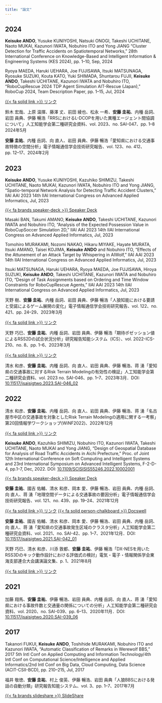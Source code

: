 ```yaml
---
title: "論文"
---
```


## 2024

**Keisuke ANDO**, Yusuke KUNIYOSHI, Natsuki ONOGI, Takeshi UCHITANE, Naoto MUKAI, Kazunori IWATA, Nobuhiro ITO and Yong JIANG
“Cluster Detection for Traffic Accidents on Spatiotemporal Networks,” 28th International Conference on Knowledge-Based and Intelligent Information & Engineering Systems (KES 2024), pp. 1--10, Sep, 2024

Ryoya MAEDA, Haruki UEHARA, Joe FUJISAWA, Itsuki MATSUNAGA, Ryosuke SUZUKI, Kouta KATO, Yuki SHIMADA, Shuntarou FUJII, **Keisuke ANDO**, Takeshi UCHITANE, Kazunori IWATA and Nobuhiro ITO, “RoboCupRescue 2024 TDP Agent Simulation AIT-Rescue (Japan),” RoboCup 2024, Team Description Paper, pp. 1--15, Jul, 2024

<a href="https://rescuesim.robocup.org/2024-eindhoven-agent-participating-teams/" class="icon-link">{{< fa solid link >}} リンク</a>

鈴木 宏哉、上原 温揮、藤澤 丈、前田 綾也、松永 一希、**安藤 圭祐**、内種 岳詞、岩田 員典、伊藤 暢浩「RRSにおけるL-DCOPを用いた異種エージェント間協調について」人工知能学会第二種研究会資料、vol. 2023、no. SAI-047、pp. 1--8 2024年5月

**安藤 圭祐**、内種 岳詞、向 直人、岩田 員典、伊藤 暢浩「愛知県における交通事故特徴の空間分析」電子情報通信学会技術研究報告、vol. 123、no. 412、pp. 12--17、2024年2月

## 2023

**Keisuke ANDO**, Yusuke KUNIYOSHI, Kazuhiko SHIMIZU, Takeshi UCHITANE, Naoto MUKAI, Kazunori IWATA, Nobuhiro ITO and Yong JIANG, “Spatio-temporal Network Analysis for Detecting Traffic Accident Clusters,” IIAI AAI 2023 14th IIAI International Congress on Advanced Applied Informatics, Jul, 2023

<a href="https://speakerdeck.com/nononoexe/spatio-temporal-network-analysis-for-detecting-traffic-accident-clusters" class="icon-link">{{< fa brands speaker-deck >}} Speaker Deck</a>

Masaki BAN, Takumi AMANO, **Keisuke ANDO**, Takeshi UCHITANE, Kazunori IWATA and Nobuhiro ITO, “Analysis of the Expected Possession Value in RoboCupSoccer Simulation 2D,” IIAI AAI 2023 14th IIAI International Congress on Advanced Applied Informatics, Jul, 2023

Tomohiro MURAKAMI, Nozomi NAKAO, Hikaru MIYAKE, Hayate MURATA, Itsuki AMANO, Taisei KOJIMA, **Keisuke ANDO** and Nobuhiro ITO, “Effects of the Attunement of an Attack Target by Whispering in AIWolf,” IIAI AAI 2023 14th IIAI International Congress on Advanced Applied Informatics, Jul, 2023

Itsuki MATSUNAGA, Haruki UEHARA, Ryoya MAEDA, Joe FUJISAWA, Hiroya SUZUKI, **Keisuke ANDO**, Takeshi UCHITANE, Kazunori IWATA and Nobuhiro ITO, “Design of Task Assignments based on Ordering and Time Window Constraints for RoboCupRescue Agents,” IIAI AAI 2023 14th IIAI International Congress on Advanced Applied Informatics, Jul, 2023

天野 樹、**安藤 圭祐**、内種 岳詞、岩田 員典、伊藤 暢浩「人狼知能における要請と受諾によるゲーム展開の変化」電子情報通信学会技術研究報告、vol. 122、no. 421、pp. 24--29、2023年3月

<a href="https://ken.ieice.org/ken/paper/202303118Ct0/" class="icon-link">{{< fa solid link >}} リンク</a>

天野 巧巳、**安藤 圭祐**、内種 岳詞、岩田 員典、伊藤 暢浩「期待ポゼッション値によるRSS2Dの試合状況分析」研究報告知能システム（ICS）、vol. 2022-ICS-210、no. 8、pp. 1--6、2023年3月

<a href="http://id.nii.ac.jp/1001/00224976/" class="icon-link">{{< fa solid link >}} リンク</a>

清水 和彦、**安藤 圭祐**、内種 岳詞、向 直人、岩田 員典、伊藤 暢浩、蒋 湧「愛知県の交通事故に対するRisk Terrain Modelingの有効性の検証」人工知能学会第二種研究会資料、vol. 2023 no. SAI-046、pp. 1--7、2023年3月．DOI: [10.11517/jsaisigtwo.2023.SAI-046_02](https://doi.org/10.11517/jsaisigtwo.2023.SAI-046_02)

## 2022

清水 和彦、**安藤 圭祐**、内種 岳詞、向 直人、岩田 員典、伊藤 暢浩、蒋 湧「名古屋市中区の交通事故を対象としたRisk Terrain Modelingの適用に関する一考察」第20回情報学ワークショップ(WiNF2022)、2022年12月

<a href="https://sites.google.com/view/winf2022/" class="icon-link">{{< fa solid link >}} リンク</a>

**Keisuke ANDO**, Kazuhiko SHIMIZU, Nobuhiro ITO, Kazunori IWATA, Takeshi UCHITANE, Naoto MUKAI and Yong JIANG, “Design of Geospatial Database for Analysis of Road Traffic Accidents in Aichi Prefecture,” Proc. of Joint 12th International Conference on Soft Computing and Intelligent Systems and 23rd International Symposium on Advanced Intelligent Systems, F-2-D-4, pp.1--7, Dec, 2022. DOI: [10.1109/SCISISIS55246.2022.10002001](https://doi.org/10.1109/SCISISIS55246.2022.10002001)

<a href="https://speakerdeck.com/nononoexe/design-of-geospatial-database-for-analysis-of-road-traffic-accidents-in-aichi-prefecture" class="icon-link">{{< fa brands speaker-deck >}} Speaker Deck</a>

**安藤 圭祐**、國吉 佑輔、清水 和彦、岡本 愛、伊藤 暢浩、岩田 員典、内種 岳詞、向 直人、蒋 湧「地理空間データによる交通事故の要因分析」電子情報通信学会技術研究報告、vol. 121、no. 439、pp. 19--24、2021年12月

<a href="https://ken.ieice.org/ken/paper/20220312FCjT/" class="icon-link">{{< fa solid link >}} リンク</a>
<a href="https://www.docswell.com/s/NONONOexe/K6YEVP-wssit-trafacc" class="icon-link">{{< fa solid person-chalkboard >}} Docswell</a>

**安藤 圭祐**、國吉 佑輔、清水 和彦、岡本 愛、伊藤 暢浩、岩田 員典、内種 岳詞、向 直人、蒋 湧「愛知県の交通事故発生区域のクラスタ分析」人工知能学会第二種研究会資料、vol. 2021、no. SAI-42、pp. 1--7、2021年12月．DOI: [10.11517/jsaisigtwo.2021.SAI-042_01](https://doi.org/10.11517/jsaisigtwo.2021.SAI-042_01)

天野 巧巳、清水 和彦、川添 敦都、**安藤 圭祐**、伊藤 暢浩「DX-NESを用いたRSS3Dのキック動作設計における評価式の検討」電気・電子・情報関係学会東海支部連合大会講演論文集、p. 1、2021年8月  

<a href="https://jglobal.jst.go.jp/detail?JGLOBAL_ID=202202215633408391" class="icon-link">{{< fa solid link >}} リンク</a>


## 2021

加藤 翔馬、**安藤 圭祐**、伊藤 暢浩、岩田 員典、内種 岳詞、向 直人、蒋 湧「愛知県における事故件数と交通量の関係についての分析」人工知能学会第二種研究会資料、vol. 2020、no. SAI-039、pp. 6--13、2020年11月．DOI: [10.11517/jsaisigtwo.2020.SAI-039_06](https://doi.org/10.11517/jsaisigtwo.2020.SAI-039_06)

## 2017

Takanori FUKUI, **Keisuke ANDO**, Toshihide MURAKAMI, Nobuhiro ITO and Kazunori IWATA, “Automatic Classification of Remarks in Werewolf BBS,” 2017 5th Intl Conf on Applied Computing and Information Technology/4th Intl Conf on Computational Science/Intelligence and Applied Informatics/2nd Intl Conf on Big Data, Cloud Computing, Data Science (ACIT-CSII-BCD), pp. 210--215, Jul, 2017

福井 敬徳、**安藤 圭祐**、村上 俊英、伊藤 暢浩、岩田 員典「人狼BBSにおける発話の自動分類」研究報告知能システム、vol. 3、pp. 1--7、2017年7月

<a href="https://www.slideshare.net/TakanoriFukui/bbs-80930597" class="icon-link">{{< fa brands slideshare >}} SlideShare</a>
